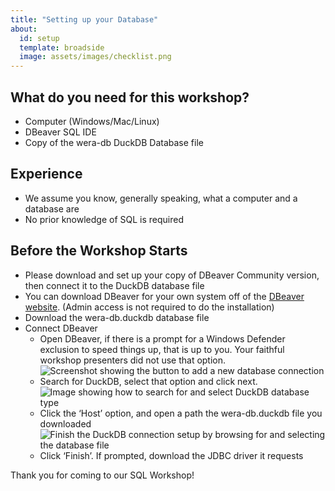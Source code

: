 ```yaml
---
title: "Setting up your Database"
about:
  id: setup
  template: broadside
  image: assets/images/checklist.png
---
```


::: {#setup .smaller}
## What do you need for this workshop?

-   Computer (Windows/Mac/Linux)
-   DBeaver SQL IDE
-   Copy of the wera-db DuckDB Database file

## Experience

-   We assume you know, generally speaking, what a computer and a database are
-   No prior knowledge of SQL is required

## Before the Workshop Starts

-   Please download and set up your copy of DBeaver Community version, then connect it to the DuckDB database file
-   You can download DBeaver for your own system off of the [DBeaver website](https://dbeaver.io/download/). (Admin access is not required to do the installation)
-   Download the wera-db.duckdb database file
-   Connect DBeaver
    -   Open DBeaver, if there is a prompt for a Windows Defender exclusion to speed things up, that is up to you. Your faithful workshop presenters did not use that option.\
        ![Screenshot showing the button to add a new database connection](assets/images/new_database_connection.PNG)
    -   Search for DuckDB, select that option and click next.\
        ![Image showing how to search for and select DuckDB database type](assets/images/DBeaver_Step9.png)
    -   Click the 'Host' option, and open a path the wera-db.duckdb file you downloaded\
        ![Finish the DuckDB connection setup by browsing for and selecting the database file](assets/images/DBeaver_Connection_SetUp.png)
    -   Click 'Finish'. If prompted, download the JDBC driver it requests
:::

Thank you for coming to our SQL Workshop!
